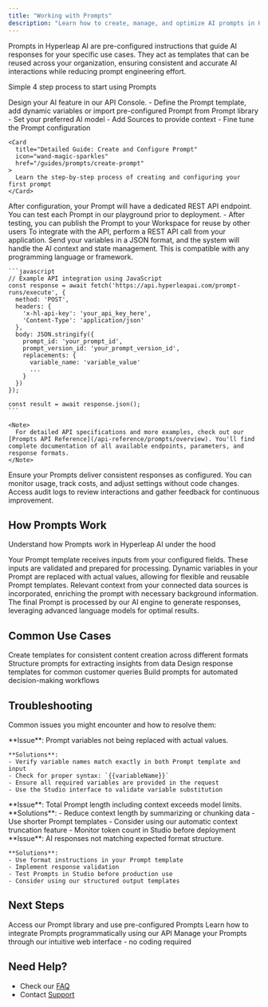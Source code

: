 ```yaml
---
title: "Working with Prompts"
description: "Learn how to create, manage, and optimize AI prompts in Hyperleap AI"
---
```


Prompts in Hyperleap AI are pre-configured instructions that guide AI responses for your specific use cases. They act as templates that can be reused across your organization, ensuring consistent and accurate AI interactions while reducing prompt engineering effort.

Simple 4 step process to start using Prompts

<Steps>
  <Step title="Create and Configure">
    Design your AI feature in our API Console.
    - Define the Prompt template, add dynamic variables or import pre-configured Prompt from Prompt library
    - Set your preferred AI model
    - Add Sources to provide context
    - Fine tune the Prompt configuration

    <Card
      title="Detailed Guide: Create and Configure Prompt"
      icon="wand-magic-sparkles"
      href="/guides/prompts/create-prompt"
    >
      Learn the step-by-step process of creating and configuring your first prompt
    </Card>

  </Step>

  <Step title="Save and Test">
    After configuration, your Prompt will have a dedicated REST API endpoint. You can test each Prompt in our playground prior to deployment.
    - After testing, you can publish the Prompt to your Workspace for reuse by other users

  </Step>

  <Step title="Integrate via API">
    To integrate with the API, perform a REST API call from your application. Send your variables in a JSON format, and the system will handle the AI context and state management. This is compatible with any programming language or framework.

    ```javascript
    // Example API integration using JavaScript
    const response = await fetch('https://api.hyperleapai.com/prompt-runs/execute', {
      method: 'POST',
      headers: {
        'x-hl-api-key': 'your_api_key_here',
        'Content-Type': 'application/json'
      },
      body: JSON.stringify({
        prompt_id: 'your_prompt_id',
        prompt_version_id: 'your_prompt_version_id',
        replacements: {
          variable_name: 'variable_value'
          ...
        }
      })
    });

    const result = await response.json();
    ```

    <Note>
      For detailed API specifications and more examples, check out our [Prompts API Reference](/api-reference/prompts/overview). You'll find complete documentation of all available endpoints, parameters, and response formats.
    </Note>

  </Step>

  <Step title="Deploy and Monitor">
    Ensure your Prompts deliver consistent responses as configured. You can monitor usage, track costs, and adjust settings without code changes. Access audit logs to review interactions and gather feedback for continuous improvement.
  </Step>
</Steps>

## How Prompts Work

Understand how Prompts work in Hyperleap AI under the hood

<CardGroup cols={2}>
  <Card title="Input Processing" icon="inbox-in">
    Your Prompt template receives inputs from your configured fields. These inputs are validated and prepared for processing.
  </Card>

<Card title="Variable Substitution" icon="arrows-rotate">
  Dynamic variables in your Prompt are replaced with actual values, allowing for
  flexible and reusable Prompt templates.
</Card>

<Card title="Context Integration" icon="database">
  Relevant context from your connected data sources is incorporated, enriching
  the prompt with necessary background information.
</Card>

  <Card title="AI Processing" icon="microchip">
    The final Prompt is processed by our AI engine to generate responses, leveraging advanced language models for optimal results.
  </Card>
</CardGroup>

## Common Use Cases

<CardGroup cols={2}>
  <Card title="Content Generation">
    Create templates for consistent content creation across different formats
  </Card>
  <Card title="Data Analysis">
    Structure prompts for extracting insights from data
  </Card>
  <Card title="Customer Support">
    Design response templates for common customer queries
  </Card>
  <Card title="Process Automation">
    Build prompts for automated decision-making workflows
  </Card>
</CardGroup>

## Troubleshooting

Common issues you might encounter and how to resolve them:

<AccordionGroup>
  <Accordion title="Variable Substitution Errors">
    **Issue**: Prompt variables not being replaced with actual values.
    
    **Solutions**:
    - Verify variable names match exactly in both Prompt template and input
    - Check for proper syntax: `{{variableName}}`
    - Ensure all required variables are provided in the request
    - Use the Studio interface to validate variable substitution
  </Accordion>

<Accordion title="Context Length Exceeded">
  **Issue**: Total Prompt length including context exceeds model limits.
  **Solutions**: - Reduce context length by summarizing or chunking data - Use
  shorter Prompt templates - Consider using our automatic context truncation
  feature - Monitor token count in Studio before deployment
</Accordion>

  <Accordion title="Response Format Mismatch">
    **Issue**: AI responses not matching expected format structure.
    
    **Solutions**:
    - Use format instructions in your Prompt template
    - Implement response validation
    - Test Prompts in Studio before production use
    - Consider using our structured output templates
  </Accordion>
</AccordionGroup>

## Next Steps

<CardGroup cols={3}>
  <Card
    title="Prompt Library"
    icon="wand-magic-sparkles"
    href="https://studio.hyperleapai.com/prompt-library"
  >
    Access our Prompt library and use pre-configured Prompts
  </Card>
  <Card
    title="API Reference"
    icon="code"
    href="/api-reference/prompts/overview"
  >
    Learn how to integrate Prompts programmatically using our API
  </Card>
  <Card
    title="Hyperleap AI Studio"
    icon="browser"
    href="https://studio.hyperleapai.com"
  >
    Manage your Prompts through our intuitive web interface - no coding required
  </Card>
</CardGroup>

## Need Help?

- Check our [FAQ](/guides/faq)
- Contact [Support](mailto:support@hyperleap.ai)
